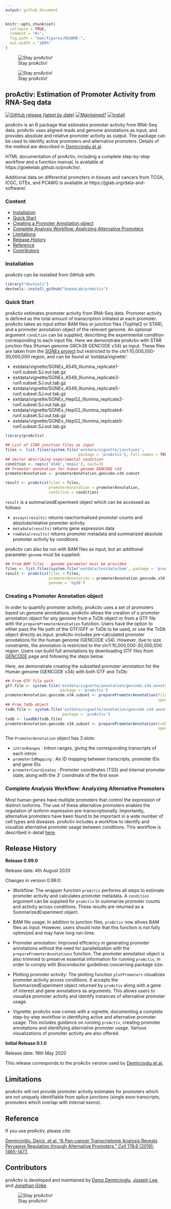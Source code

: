 ```yaml
---
output: github_document
---
```


<!-- README.md is generated from README.Rmd. Please edit that file -->

```r
knitr::opts_chunk$set(
  collapse = TRUE,
  comment = "#>",
  fig.path = "man/figures/README-",
  out.width = "100%"
)
```
![Stay proActiv!](man/figures/proActiv_design.png)

![Stay proActiv!](man/figures/proActiv_name.png)


## proActiv: Estimation of Promoter Activity from RNA-Seq data

<!-- badges: start -->
[![GitHub release (latest by date)](https://img.shields.io/github/v/release/GoekeLab/proActiv)](https://github.com/GoekeLab/proActiv/releases/)
[![Maintained?](https://img.shields.io/badge/Maintained%3F-Yes-brightgreen)](https://github.com/GoekeLab/proActiv/graphs/contributors)
[![Install](https://img.shields.io/badge/Install-Github-brightgreen)](#installation)
<!-- badges: end -->

proActiv is an R package that estimates promoter activity from RNA-Seq data. proActiv uses aligned reads and genome annotations as input, and provides absolute and relative promoter activity as output. The package can be used to identify active promoters and alternative promoters. Details of the method are described in [Demircioglu et al][Reference].

HTML documentation of proActiv, including a complete step-by-step workflow and a function manual, is available at https://goekelab.github.io/proActiv/. 

Additional data on differential promoters in tissues and cancers from TCGA, ICGC, GTEx, and PCAWG is available at https://jglab.org/data-and-software/.

### Content

- [Installation]
- [Quick Start]
- [Creating a Promoter Annotation object]
- [Complete Analysis Workflow: Analyzing Alternative Promoters]
- [Limitations]
- [Release History]
- [Reference]
- [Contributors]


### Installation

proActiv can be installed from GitHub with:

``` r
library("devtools")
devtools::install_github("GoekeLab/proActiv")
```

### Quick Start

proActiv estimates promoter activity from RNA-Seq data. Promoter activity is defined as the total amount of transcription initiated at each promoter. proActiv takes as input either BAM files or junction files (TopHat2 or STAR), and a promoter annotation object of the relevant genome. An optional argument `condition` can be supplied, describing the experimental condition corresponding to each input file. Here we demonstrate proActiv with STAR junction files (Human genome GRCh38 GENCODE v34) as input. These files are taken from the [SGNEx project](https://github.com/GoekeLab/sg-nex-data) but restricted to the chr1:10,000,000-30,000,000 region, and can be found at ‘extdata/vignette’:

- extdata/vignette/SGNEx_A549_Illumina_replicate1-run1.subset.SJ.out.tab.gz
- extdata/vignette/SGNEx_A549_Illumina_replicate3-run1.subset.SJ.out.tab.gz 
- extdata/vignette/SGNEx_A549_Illumina_replicate5-run1.subset.SJ.out.tab.gz
- extdata/vignette/SGNEx_HepG2_Illumina_replicate2-run1.subset.SJ.out.tab.gz 
- extdata/vignette/SGNEx_HepG2_Illumina_replicate4-run1.subset.SJ.out.tab.gz 
- extdata/vignette/SGNEx_HepG2_Illumina_replicate5-run1.subset.SJ.out.tab.gz

```r
library(proActiv)

## List of STAR junction files as input
files <- list.files(system.file('extdata/vignette/junctions', 
                                package = 'proActiv'), full.names = TRUE)
## Vector describing experimental condition
condition <- rep(c('A549','HepG2'), each=3)
## Promoter annotation for human genome GENCODE v34
promoterAnnotation <- promoterAnnotation.gencode.v34.subset

result <- proActiv(files = files, 
                   promoterAnnotation = promoterAnnotation,
                   condition = condition)
```

`result` is a summarizedExperiment object which can be accessed as follows:

 - `assays(results)` returns raw/normalized promoter counts and absolute/relative promoter activity  
 - `metadata(results)` returns gene expression data  
 - `rowData(results)` returns promoter metadata and summarized absolute promoter activity by conditions

proActiv can also be run with BAM files as input, but an additional parameter `genome` must be supplied:

```r
## From BAM files - genome parameter must be provided
files <- list.files(system.file('extdata/testdata/bam', package = 'proActiv'), full.names = TRUE)
result <- proActiv(files = files, 
                   promoterAnnotation = promoterAnnotation.gencode.v34.subset,
                   genome = 'hg38')
```

### Creating a Promoter Annotation object

In order to quantify promoter activity, proActiv uses a set of promoters based on genome annotations. proActiv allows the creation of a promoter annotation object for any genome from a TxDb object or from a GTF file with the `preparePromoterAnnotation` function. Users have the option to either pass the file path of the GTF/GFF or TxDb to be used, or use the TxDb object directly as input. proActiv includes pre-calculated promoter annotations for the human genome (GENCODE v34). However, due to size constraints, the annotation is restricted to the chr1:10,000,000-30,000,000 region. Users can build full annotations by downloading GTF files from [GENCODE](https://www.gencodegenes.org) page and following the steps below.

Here, we demonstrate creating the subsetted promoter annotation for the Human genome (GENCODE v34) with both GTF and TxDb:

```r
## From GTF file path
gtf.file <- system.file('extdata/vignette/annotation/gencode.v34.annotation.subset.gtf.gz', 
                        package = 'proActiv')
promoterAnnotation.gencode.v34.subset <- preparePromoterAnnotation(file = gtf.file,
                                                                   species = 'Homo_sapiens')
## From TxDb object
txdb.file <- system.file('extdata/vignette/annotation/gencode.v34.annotation.subset.sqlite', 
                         package = 'proActiv')
txdb <- loadDb(txdb.file)
promoterAnnotation.gencode.v34.subset <- preparePromoterAnnotation(txdb = txdb, 
                                                                   species = 'Homo_sapiens')
```

The `PromoterAnnotation` object has 3 slots:
 
- `intronRanges` : Intron ranges, giving the corresponding transcripts of each intron
- `promoterIdMapping` : An ID mapping between transcripts, promoter IDs and gene IDs  
- `promoterCoordinates` : Promoter coordinates (TSS) and internal promoter state, along with the 3' coordinate of the first exon 

### Complete Analysis Workflow: Analyzing Alternative Promoters

Most human genes have multiple promoters that control the expression of distinct isoforms. The use of these alternative promoters enables the regulation of isoform expression pre-transcriptionally. Importantly, alternative promoters have been found to be important in a wide number of cell types and diseases. proActiv includes a workflow to identify and visualize alternative promoter usage between conditions. This workflow is described in detail [here](https://goekelab.github.io/proActiv/articles/proActiv.html).

## Release History

**Release 0.99.0** 

Release date: 4th August 2020

Changes in version 0.99.0:

- Workflow: The wrapper function `proActiv` performs all steps to estimate promoter activity 
and calculates promoter metadata. A `condition` argument can be supplied for `proActiv` to 
summarize promoter counts and activity across conditions. These results are returned as a 
SummarizedExperiment object.

- BAM file usage: In addition to junction files, `proActiv` now allows BAM files as input.
However, users should note that this function is not fully optimized and may have long run-time.

- Promoter annotation: Improved efficiency in generating promoter annotations without the need for parallelization with the `preparePromoterAnnotations` function. The promoter annotation object is also trimmed to preserve essential information for running `proActiv`, in order to comply with Bioconductor guidelines concerning package size. 

- Plotting promoter activity: The plotting function `plotPromoters` visualizes promoter activity across conditions. It accepts the SummarizedExperiment object returned by `proActiv` along with a gene of interest and gene annotations as arguments. This allows users to visualize promoter activity and identify instances of alternative promoter usage.  

- Vignette: proActiv now comes with a vignette, documenting a complete step-by-step workflow in identifying active and alternative promoter usage. This includes guidance on running `proActiv`, creating promoter annotations and identifying alternative promoter usage. Various visualizations of promoter activity are also offered. 

**Initial Release 0.1.0**

Release date: 19th May 2020

This release corresponds to the proActiv version used by [Demircioglu et al.][Reference]

## Limitations

proActiv will not provide promoter activity estimates for promoters which are not uniquely identifiable from splice junctions (single exon transcripts, promoters which overlap with internal exons).

## Reference

If you use proActiv, please cite:

[Demircioğlu, Deniz, et al. "A Pan-cancer Transcriptome Analysis Reveals Pervasive Regulation through Alternative Promoters." *Cell* 178.6 (2019): 1465-1477.](https://www.cell.com/cell/fulltext/S0092-8674(19)30906-7)

## Contributors

proActiv is developed and maintained by [Deniz Demircioglu](https://github.com/dnzdmrcgl), [Joseph Lee](https://github.com/jleechung), and [Jonathan Göke](https://github.com/jonathangoeke).

![Stay proActiv!](man/figures/proActiv_logoName.png)
